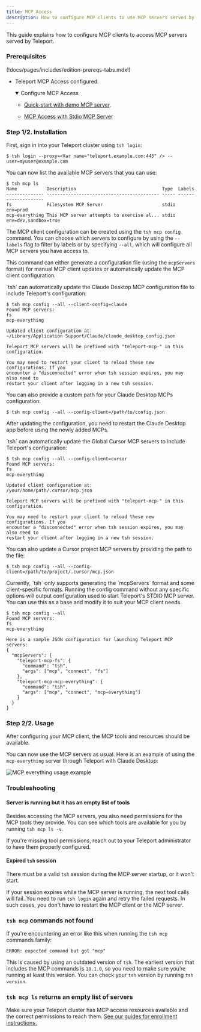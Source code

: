 ```yaml
---
title: MCP Access
description: How to configure MCP clients to use MCP servers served by Teleport.
---
```


This guide explains how to configure MCP clients to access MCP servers served by
Teleport.

### Prerequisites

(!docs/pages/includes/edition-prereqs-tabs.mdx!)

- Teleport MCP Access configured.

  <details open>
  <summary>Configure MCP Access</summary>

  - [Quick-start with demo MCP server](../../enroll-resources/mcp-access/getting-started.mdx).

  - [MCP Access with Stdio MCP Server](../../enroll-resources/mcp-access/stdio.mdx)

  </details>
  
### Step 1/2. Installation

First, sign in into your Teleport cluster using `tsh login`:

```code
$ tsh login --proxy=<Var name="teleport.example.com:443" /> --user=myuser@example.com
```

You can now list the available MCP servers that you can use:

```code
$ tsh mcp ls
Name           Description                                Type  Labels
-------------- ------------------------------------------ ----- --------------------
fs             Filesystem MCP Server                      stdio env=prod
mcp-everything This MCP server attempts to exercise al... stdio env=dev,sandbox=true
```

The MCP client configuration can be created using the `tsh mcp config` command.
You can choose which servers to configure by using the `--labels` flag to filter
by labels or by specifying `--all`, which will configure all MCP servers you have
access to.

This command can either generate a configuration file (using the `mcpServers`
format) for manual MCP client updates or automatically update the MCP client
configuration.

<Tabs>
<TabItem label="Claude Desktop">
`tsh` can automatically update the Claude Desktop MCP configuration file to
include Teleport's configuration:

```code
$ tsh mcp config --all --client-config=claude
Found MCP servers:
fs
mcp-everything

Updated client configuration at:
~/Library/Application Support/Claude/claude_desktop_config.json

Teleport MCP servers will be prefixed with "teleport-mcp-" in this
configuration.

You may need to restart your client to reload these new configurations. If you
encounter a "disconnected" error when tsh session expires, you may also need to
restart your client after logging in a new tsh session.
```

You can also provide a custom path for your Claude Desktop MCPs configuration:
```code
$ tsh mcp config --all --config-client=/path/to/config.json
```

After updating the configuration, you need to restart the Claude Desktop app
before using the newly added MCPs.
</TabItem>

<TabItem label="Cursor">
`tsh` can automatically update the Global Cursor MCP servers to include
Teleport's configuration:

```code
$ tsh mcp config --all --config-client=cursor
Found MCP servers:
fs
mcp-everything

Updated client configuration at:
/your/home/path/.cursor/mcp.json

Teleport MCP servers will be prefixed with "teleport-mcp-" in this
configuration.

You may need to restart your client to reload these new configurations. If you
encounter a "disconnected" error when tsh session expires, you may also need to
restart your client after logging in a new tsh session.
```

You can also update a Cursor project MCP servers by providing the path to the
file:
```code
$ tsh mcp config --all --config-client=/path/to/project/.cursor/mcp.json
```
</TabItem>

<TabItem label="Others">
Currently, `tsh` only supports generating the `mcpServers` format and some
client-specific formats. Running the config command without any specific options
will output configuration used to start Teleport's STDIO MCP server. You can use
this as a base and modify it to suit your MCP client needs.

```code
$ tsh mcp config --all
Found MCP servers:
fs
mcp-everything

Here is a sample JSON configuration for launching Teleport MCP servers:
{
  "mcpServers": {
    "teleport-mcp-fs": {
      "command": "tsh",
      "args": ["mcp", "connect", "fs"]
    },
    "teleport-mcp-mcp-everything": {
      "command": "tsh",
      "args": ["mcp", "connect", "mcp-everything"]
    }
  }
}
```
</TabItem>
</Tabs>

### Step 2/2. Usage

After configuring your MCP client, the MCP tools and resources should be
available.

You can now use the MCP servers as usual. Here is an example of using the
`mcp-everything` server through Teleport with Claude Desktop:

![MCP everything usage example](../../../img/connect-your-client/model-context-protocol/usage-example-everything.png)

### Troubleshooting

#### Server is running but it has an empty list of tools

Besides accessing the MCP servers, you also need permissions for the MCP tools
they provide. You can see which tools are available for you by running
`tsh mcp ls -v`.

If you're missing tool permissions, reach out to your Teleport administrator to
have them properly configured.

#### Expired `tsh` session

There must be a valid `tsh` session during the MCP server startup, or it won't
start.

If your session expires while the MCP server is running, the next tool calls
will fail. You need to run `tsh login` again and retry the failed requests. In
such cases, you don't have to restart the MCP client or the MCP server.

### `tsh mcp` commands not found

If you're encountering an error like this when running the `tsh mcp` commands
family:

```
ERROR: expected command but got "mcp"
```

This is caused by using an outdated version of `tsh`. The earliest version that
includes the MCP commands is `18.1.0`, so you need to make sure you’re running
at least this version. You can check your `tsh` version by running
`tsh version`.

### `tsh mcp ls` returns an empty list of servers

Make sure your Teleport cluster has MCP access resources available and the
correct permissions to reach them. [See our guides for enrollment instructions.](../../enroll-resources/mcp-access/mcp-access.mdx)
